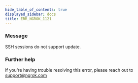 ```yaml
---
hide_table_of_contents: true
displayed_sidebar: docs
title: ERR_NGROK_1121
---
```


### Message

SSH sessions do not support update.

<ErrorDetails />

### Further help

If you're having trouble resolving this error, please reach out to [support@ngrok.com](mailto:support@ngrok.com?subject=Help%20with%20ERR_NGROK_1121)
